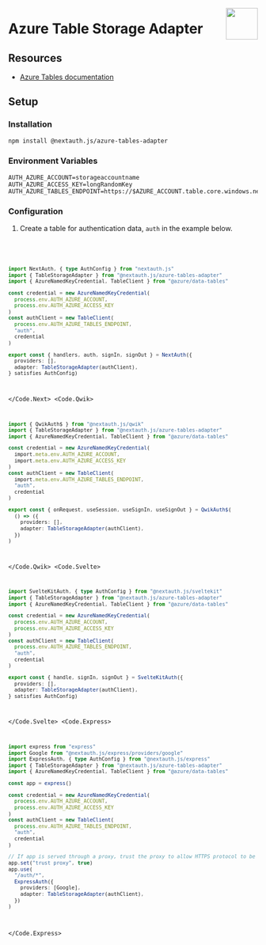 
<img
  align="right"
  src="/img/adapters/azure-tables.svg"
  width="64"
  height="64"
/>

# Azure Table Storage Adapter

## Resources

- [Azure Tables documentation](https://azure.microsoft.com/en-us/products/storage/tables)

## Setup

### Installation

```bash npm2yarn
npm install @nextauth.js/azure-tables-adapter
```

### Environment Variables

```
AUTH_AZURE_ACCOUNT=storageaccountname
AUTH_AZURE_ACCESS_KEY=longRandomKey
AUTH_AZURE_TABLES_ENDPOINT=https://$AZURE_ACCOUNT.table.core.windows.net
```

### Configuration

1. Create a table for authentication data, `auth` in the example below.

<Code>
<Code.Next>

```ts filename="./auth.ts"
import NextAuth, { type AuthConfig } from "nextauth.js"
import { TableStorageAdapter } from "@nextauth.js/azure-tables-adapter"
import { AzureNamedKeyCredential, TableClient } from "@azure/data-tables"

const credential = new AzureNamedKeyCredential(
  process.env.AUTH_AZURE_ACCOUNT,
  process.env.AUTH_AZURE_ACCESS_KEY
)
const authClient = new TableClient(
  process.env.AUTH_AZURE_TABLES_ENDPOINT,
  "auth",
  credential
)

export const { handlers, auth, signIn, signOut } = NextAuth({
  providers: [],
  adapter: TableStorageAdapter(authClient),
} satisfies AuthConfig)
```

</Code.Next>
<Code.Qwik>

```ts filename="/src/routes/plugin@auth.ts"
import { QwikAuth$ } from "@nextauth.js/qwik"
import { TableStorageAdapter } from "@nextauth.js/azure-tables-adapter"
import { AzureNamedKeyCredential, TableClient } from "@azure/data-tables"

const credential = new AzureNamedKeyCredential(
  import.meta.env.AUTH_AZURE_ACCOUNT,
  import.meta.env.AUTH_AZURE_ACCESS_KEY
)
const authClient = new TableClient(
  import.meta.env.AUTH_AZURE_TABLES_ENDPOINT,
  "auth",
  credential
)

export const { onRequest, useSession, useSignIn, useSignOut } = QwikAuth$(
  () => ({
    providers: [],
    adapter: TableStorageAdapter(authClient),
  })
)
```

</Code.Qwik>
<Code.Svelte>

```ts filename="./src/auth.ts"
import SvelteKitAuth, { type AuthConfig } from "@nextauth.js/sveltekit"
import { TableStorageAdapter } from "@nextauth.js/azure-tables-adapter"
import { AzureNamedKeyCredential, TableClient } from "@azure/data-tables"

const credential = new AzureNamedKeyCredential(
  process.env.AUTH_AZURE_ACCOUNT,
  process.env.AUTH_AZURE_ACCESS_KEY
)
const authClient = new TableClient(
  process.env.AUTH_AZURE_TABLES_ENDPOINT,
  "auth",
  credential
)

export const { handle, signIn, signOut } = SvelteKitAuth({
  providers: [],
  adapter: TableStorageAdapter(authClient),
} satisfies AuthConfig)
```

</Code.Svelte>
<Code.Express>

```ts filename="./src/routes/auth.route.ts"
import express from "express"
import Google from "@nextauth.js/express/providers/google"
import ExpressAuth, { type AuthConfig } from "@nextauth.js/express"
import { TableStorageAdapter } from "@nextauth.js/azure-tables-adapter"
import { AzureNamedKeyCredential, TableClient } from "@azure/data-tables"

const app = express()

const credential = new AzureNamedKeyCredential(
  process.env.AUTH_AZURE_ACCOUNT,
  process.env.AUTH_AZURE_ACCESS_KEY
)
const authClient = new TableClient(
  process.env.AUTH_AZURE_TABLES_ENDPOINT,
  "auth",
  credential
)

// If app is served through a proxy, trust the proxy to allow HTTPS protocol to be detected
app.set("trust proxy", true)
app.use(
  "/auth/*",
  ExpressAuth({
    providers: [Google],
    adapter: TableStorageAdapter(authClient),
  })
)
```

</Code.Express>
</Code>
